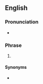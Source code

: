 ==English==

===Pronunciation===
* {{rhymes|en|aɪ|s=6}}

===Phrase===
{{en-phrase}}

# {{lb|en|Internet}} {{initialism of|en|[[I]] [[fix]]ed [[your]] [[post]] [[for]] [[you]]}}

====Synonyms====
* {{l|en|FTFY}}